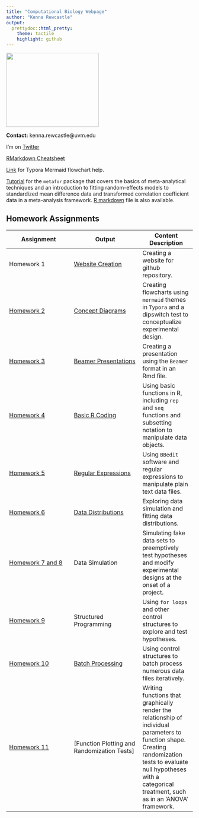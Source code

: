 ```yaml
---
title: "Computational Biology Webpage"
author: "Kenna Rewcastle"
output:
  prettydoc::html_pretty:
    theme: tactile
    highlight: github
---
```


<img src="Kenna_amanita.JPG" width="250" height="200" />

**Contact:** kenna.rewcastle@uvm.edu  
  
I'm on [Twitter](https://twitter.com/kennarewcastle?lang=en)

[RMarkdown Cheatsheet](https://www.rstudio.com/wp-content/uploads/2015/02/rmarkdown-cheatsheet.pdf) 

[Link](http://support.typora.io/Draw-Diagrams-With-Markdown/) for Typora Mermaid flowchart help.

[Tutorial](metafor_tutorial.html) for the `metafor` package that covers the basics of meta-analytical techniques and an introduction to fitting random-effects models to standardized mean difference data and transformed correlation coefficient data in a meta-analysis framework. [R markdown](metafor_tutorial.Rmd) file is also available.

## Homework Assignments

Assignment  | Output | Content Description
------------- | -------------- |----------- 
Homework 1  | [Website Creation](https://kennarewcastle.github.io/RewcastleBio381/) | Creating a website for github repository. | -
[Homework 2](https://gotellilab.github.io/Bio381/Homeworks/Homework02_2018.html) | [Concept Diagrams](HW2.html) | Creating flowcharts using `mermaid` themes in `Typora` and a dipswitch test to conceptualize experimental design. | -
[Homework 3](https://gotellilab.github.io/Bio381/Homeworks/Homework03_2018.html) | [Beamer Presentations](PLFA_pres.pdf) | Creating a presentation using the `Beamer` format in an Rmd file. | -
[Homework 4](https://gotellilab.github.io/Bio381/Homeworks/Homework04_2018.html) | [Basic R Coding](Homework_4.html) | Using basic functions in R, including `rep` and `seq` functions and subsetting notation to manipulate data objects. | -
[Homework 5](https://gotellilab.github.io/Bio381/Homeworks/Homework05_2018.html) | [Regular Expressions](RewcastleHW5.html) | Using `BBedit` software and regular expressions to manipulate plain text data files. | -
[Homework 6](https://gotellilab.github.io/Bio381/Homeworks/Homework06_2018.html) | [Data Distributions](HW6.html) | Exploring data simulation and fitting data distributions. | -
[Homework 7 and 8](https://gotellilab.github.io/Bio381/Homeworks/Homework08_2018.html) | Data Simulation | Simulating fake data sets to preemptively test hypotheses and modify experimental designs at the onset of a project. | -
[Homework 9](https://gotellilab.github.io/Bio381/Homeworks/Homework09_2018.html) | Structured Programming | Using `for loops` and other control structures to explore and test hypotheses. | -
[Homework 10](https://gotellilab.github.io/Bio381/Homewnorks/Homework10_2018n.html) | [Batch Processing](HW10.html) | Using control structures to batch process numerous data files iteratively. | -
[Homework 11](https://gotellilab.github.io/Bio381/Homeworks/Homework11_2018.html) | [Function Plotting and Randomization Tests] | Writing functions that graphically render the relationship of individual parameters to function shape. Creating randomization tests to evaluate null hypotheses with a categorical treatment, such as in an 'ANOVA' framework. |-
